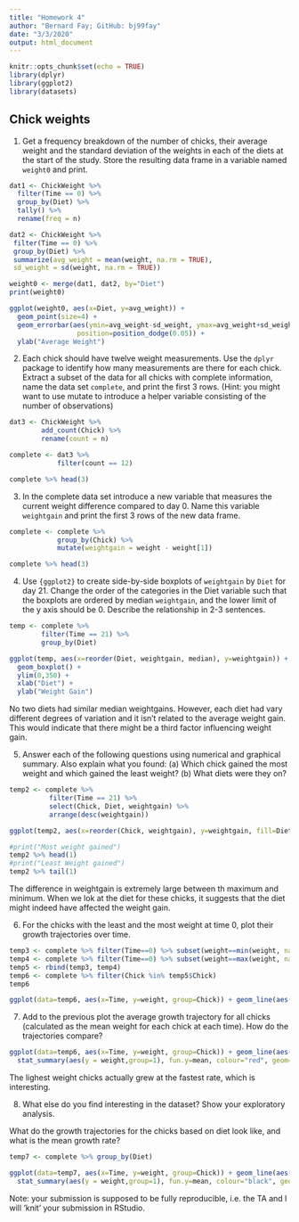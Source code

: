 ```yaml
---
title: "Homework 4"
author: "Bernard Fay; GitHub: bj99fay"
date: "3/3/2020"
output: html_document
---
```


```r
knitr::opts_chunk$set(echo = TRUE)
library(dplyr)
library(ggplot2)
library(datasets)
```

## Chick weights

1. Get a frequency breakdown of the number of chicks, their average weight and the standard deviation of the weights in each of the diets at the start of the study. Store the resulting data frame in a variable named `weight0` and print.<br>
<!-- 5 pts of extra credit: construct a ggplot that shows average weights by diet with an interval (shown as a line) of +- the standard deviation around the averages. -->

```r
dat1 <- ChickWeight %>%
  filter(Time == 0) %>%
  group_by(Diet) %>%
  tally() %>%
  rename(freq = n)

dat2 <- ChickWeight %>%
 filter(Time == 0) %>%
 group_by(Diet) %>%
 summarize(avg_weight = mean(weight, na.rm = TRUE),
 sd_weight = sd(weight, na.rm = TRUE))

weight0 <- merge(dat1, dat2, by="Diet")
print(weight0)

ggplot(weight0, aes(x=Diet, y=avg_weight)) +
  geom_point(size=4) +
  geom_errorbar(aes(ymin=avg_weight-sd_weight, ymax=avg_weight+sd_weight), width=.1,
                 position=position_dodge(0.05)) +
  ylab("Average Weight")
```

2. Each chick should have twelve weight measurements. Use the `dplyr` package to identify how many measurements are there for each chick. Extract a subset of the data for all chicks with complete information, name the data set `complete`, and print the first 3 rows. (Hint: you might want to use mutate to introduce a helper variable consisting of the number of observations)

```r
dat3 <- ChickWeight %>%
        add_count(Chick) %>%
        rename(count = n)

complete <- dat3 %>%
            filter(count == 12)

complete %>% head(3)
```

3. In the complete data set introduce a new variable that measures the current weight difference compared to day 0. Name this variable  `weightgain` and print the first 3 rows of the new data frame.

```r
complete <- complete %>%
            group_by(Chick) %>%
            mutate(weightgain = weight - weight[1])

complete %>% head(3)
```

4. Use `{ggplot2}` to create side-by-side boxplots of `weightgain` by `Diet` for day 21. Change the order of the categories in the Diet variable such that the boxplots are ordered by median `weightgain`, and the lower limit of the y axis should be 0. Describe the relationship in 2-3 sentences. 

```r
temp <- complete %>%
        filter(Time == 21) %>%
        group_by(Diet)

ggplot(temp, aes(x=reorder(Diet, weightgain, median), y=weightgain)) + 
  geom_boxplot() + 
  ylim(0,350) + 
  xlab("Diet") + 
  ylab("Weight Gain")
```

No two diets had similar median weightgains. However, each diet had vary different degrees of variation and it isn't related to the average weight gain. This would indicate that there might be a third factor influencing weight gain.

5. Answer each of the following questions using numerical and graphical summary. Also explain what you found: (a) Which chick gained the most weight and which gained the least weight? (b) What diets were they on?

```r
temp2 <- complete %>%
          filter(Time == 21) %>%
          select(Chick, Diet, weightgain) %>%
          arrange(desc(weightgain))

ggplot(temp2, aes(x=reorder(Chick, weightgain), y=weightgain, fill=Diet)) + geom_bar(stat="identity") + coord_flip()

#print("Most weight gained")
temp2 %>% head(1)
#print("Least Weight gained")
temp2 %>% tail(1)
```

The difference in weightgain is extremely large between th maximum and minimum. When we lok at the diet for these chicks, it suggests that the diet might indeed have affected the weight gain.

6. For the chicks with the least and the most weight at time 0, plot their growth trajectories over time.

```r
temp3 <- complete %>% filter(Time==0) %>% subset(weight==min(weight, na.rm=TRUE)) %>% ungroup()
temp4 <- complete %>% filter(Time==0) %>% subset(weight==max(weight, na.rm=TRUE)) %>% ungroup()
temp5 <- rbind(temp3, temp4)
temp6 <- complete %>% filter(Chick %in% temp5$Chick)
temp6

ggplot(data=temp6, aes(x=Time, y=weight, group=Chick)) + geom_line(aes(color=Chick)) + geom_point(aes(color=Chick))

```

7. Add to the previous plot the average growth trajectory for all chicks (calculated as the mean weight for each chick at each time). How do the trajectories compare?

```r
ggplot(data=temp6, aes(x=Time, y=weight, group=Chick)) + geom_line(aes(color=Chick)) + geom_point(aes(color=Chick)) + 
  stat_summary(aes(y = weight,group=1), fun.y=mean, colour="red", geom="line",group=1)

```

The lighest weight chicks actually grew at the fastest rate, which is interesting.

8. What else do you find interesting in the dataset? Show your exploratory analysis.

What do the growth trajectories for the chicks based on diet look like, and what is the mean growth rate?

```r
temp7 <- complete %>% group_by(Diet)

ggplot(data=temp7, aes(x=Time, y=weight, group=Chick)) + geom_line(aes(color=Diet)) + geom_point(aes(color=Diet)) + 
  stat_summary(aes(y = weight,group=1), fun.y=mean, colour="black", geom="line",group=1)
```

Note: your submission is supposed to be fully reproducible, i.e. the TA and I will 'knit' your submission in RStudio. 
